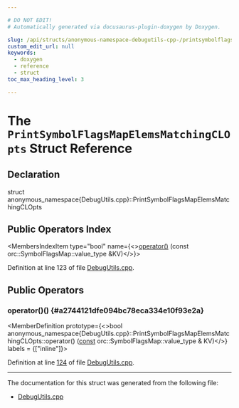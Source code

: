 ```yaml
---

# DO NOT EDIT!
# Automatically generated via docusaurus-plugin-doxygen by Doxygen.

slug: /api/structs/anonymous-namespace-debugutils-cpp-/printsymbolflagsmapelemsmatchingclopts
custom_edit_url: null
keywords:
  - doxygen
  - reference
  - struct
toc_max_heading_level: 3

---
```





# The `PrintSymbolFlagsMapElemsMatchingCLOpts` Struct Reference

<DoxygenPage pluginConfig={pluginConfig}>



## Declaration

<CodeBlock>struct anonymous_namespace{DebugUtils.cpp}::PrintSymbolFlagsMapElemsMatchingCLOpts</CodeBlock>

## Public Operators Index

<MembersIndex>

<MembersIndexItem
  type="bool"
  name={<><a href="#a2744121dfe094bc78eca334e10f93e2a">operator()</a> (const orc::SymbolFlagsMap::value&#95;type &amp;KV)</>}>
</MembersIndexItem>

</MembersIndex>


Definition at line 123 of file <a href="/docs/api/files/lib/lib/executionengine/lib/executionengine/orc/debugutils-cpp">DebugUtils.cpp</a>.

<SectionDefinition>

## Public Operators

### operator()() {#a2744121dfe094bc78eca334e10f93e2a}

<MemberDefinition
  prototype={<>bool anonymous&#95;namespace&#123;DebugUtils.cpp&#125;::PrintSymbolFlagsMapElemsMatchingCLOpts::operator() (<a href="/docs/api/files/lib/lib/target/lib/target/aarch64/aarch64promoteconstant-cpp/#a90f8350fecae261c25be85d38b451bff">const</a> orc::SymbolFlagsMap::value&#95;type &amp; KV)</>}
  labels = {["inline"]}>

Definition at line <a href="/docs/api/files/lib/lib/executionengine/lib/executionengine/orc/debugutils-cpp/#l00124">124</a> of file <a href="/docs/api/files/lib/lib/executionengine/lib/executionengine/orc/debugutils-cpp">DebugUtils.cpp</a>.
</MemberDefinition>

</SectionDefinition>

<hr/>

The documentation for this struct was generated from the following file:

<ul>
<li><a href="/docs/api/files/lib/lib/executionengine/lib/executionengine/orc/debugutils-cpp">DebugUtils.cpp</a></li>
</ul>

</DoxygenPage>
